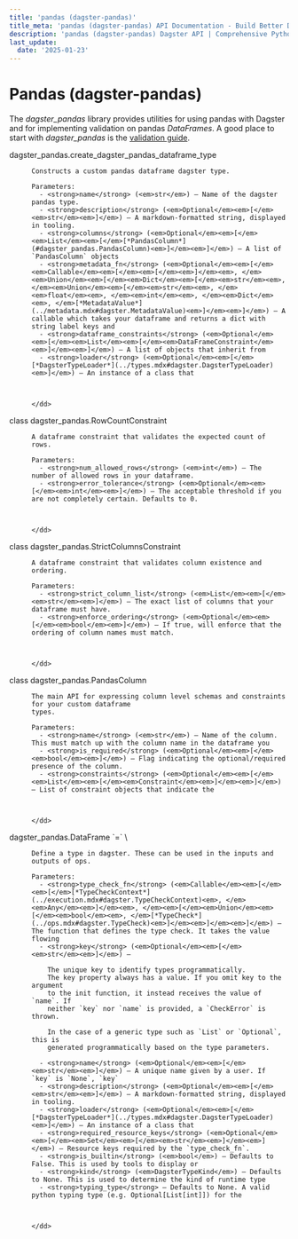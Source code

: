 ```yaml
---
title: 'pandas (dagster-pandas)'
title_meta: 'pandas (dagster-pandas) API Documentation - Build Better Data Pipelines | Python Reference Documentation for Dagster'
description: 'pandas (dagster-pandas) Dagster API | Comprehensive Python API documentation for Dagster, the data orchestration platform. Learn how to build, test, and maintain data pipelines with our detailed guides and examples.'
last_update:
  date: '2025-01-23'
---
```


<div class="section" id="pandas-dagster-pandas">

# Pandas (dagster-pandas)

The <cite>dagster_pandas</cite> library provides utilities for using pandas with Dagster and for implementing
validation on pandas <cite>DataFrames</cite>. A good place to start with <cite>dagster_pandas</cite> is the [validation
guide](https://docs.dagster.io/integrations/pandas).

<dl>
    <dt><Link id='dagster_pandas.create_dagster_pandas_dataframe_type'>dagster_pandas.create_dagster_pandas_dataframe_type</Link></dt>
    <dd>

    Constructs a custom pandas dataframe dagster type.

    Parameters: 
      - <strong>name</strong> (<em>str</em>) – Name of the dagster pandas type.
      - <strong>description</strong> (<em>Optional</em><em>[</em><em>str</em><em>]</em>) – A markdown-formatted string, displayed in tooling.
      - <strong>columns</strong> (<em>Optional</em><em>[</em><em>List</em><em>[</em>[*PandasColumn*](#dagster_pandas.PandasColumn)<em>]</em><em>]</em>) – A list of `PandasColumn` objects
      - <strong>metadata_fn</strong> (<em>Optional</em><em>[</em><em>Callable</em><em>[</em><em>[</em><em>]</em><em>, </em><em>Union</em><em>[</em><em>Dict</em><em>[</em><em>str</em><em>, </em><em>Union</em><em>[</em><em>str</em><em>, </em><em>float</em><em>, </em><em>int</em><em>, </em><em>Dict</em><em>, </em>[*MetadataValue*](../metadata.mdx#dagster.MetadataValue)<em>]</em><em>]</em>) – A callable which takes your dataframe and returns a dict with string label keys and
      - <strong>dataframe_constraints</strong> (<em>Optional</em><em>[</em><em>List</em><em>[</em><em>DataFrameConstraint</em><em>]</em><em>]</em>) – A list of objects that inherit from
      - <strong>loader</strong> (<em>Optional</em><em>[</em>[*DagsterTypeLoader*](../types.mdx#dagster.DagsterTypeLoader)<em>]</em>) – An instance of a class that



    </dd>

</dl>
<dl>
    <dt><Link id='dagster_pandas.RowCountConstraint'>class dagster_pandas.RowCountConstraint</Link></dt>
    <dd>

    A dataframe constraint that validates the expected count of rows.

    Parameters: 
      - <strong>num_allowed_rows</strong> (<em>int</em>) – The number of allowed rows in your dataframe.
      - <strong>error_tolerance</strong> (<em>Optional</em><em>[</em><em>int</em><em>]</em>) – The acceptable threshold if you are not completely certain. Defaults to 0.



    </dd>

</dl>
<dl>
    <dt><Link id='dagster_pandas.StrictColumnsConstraint'>class dagster_pandas.StrictColumnsConstraint</Link></dt>
    <dd>

    A dataframe constraint that validates column existence and ordering.

    Parameters: 
      - <strong>strict_column_list</strong> (<em>List</em><em>[</em><em>str</em><em>]</em>) – The exact list of columns that your dataframe must have.
      - <strong>enforce_ordering</strong> (<em>Optional</em><em>[</em><em>bool</em><em>]</em>) – If true, will enforce that the ordering of column names must match.



    </dd>

</dl>
<dl>
    <dt><Link id='dagster_pandas.PandasColumn'>class dagster_pandas.PandasColumn</Link></dt>
    <dd>

    The main API for expressing column level schemas and constraints for your custom dataframe
    types.

    Parameters: 
      - <strong>name</strong> (<em>str</em>) – Name of the column. This must match up with the column name in the dataframe you
      - <strong>is_required</strong> (<em>Optional</em><em>[</em><em>bool</em><em>]</em>) – Flag indicating the optional/required presence of the column.
      - <strong>constraints</strong> (<em>Optional</em><em>[</em><em>List</em><em>[</em><em>Constraint</em><em>]</em><em>]</em>) – List of constraint objects that indicate the



    </dd>

</dl>
<dl>
    <dt><Link id='dagster_pandas.DataFrame'>dagster_pandas.DataFrame `=` \<dagster._core.types.dagster_type.DagsterType object></Link></dt>
    <dd>

    Define a type in dagster. These can be used in the inputs and outputs of ops.

    Parameters: 
      - <strong>type_check_fn</strong> (<em>Callable</em><em>[</em><em>[</em>[*TypeCheckContext*](../execution.mdx#dagster.TypeCheckContext)<em>, </em><em>Any</em><em>]</em><em>, </em><em>[</em><em>Union</em><em>[</em><em>bool</em><em>, </em>[*TypeCheck*](../ops.mdx#dagster.TypeCheck)<em>]</em><em>]</em><em>]</em>) – The function that defines the type check. It takes the value flowing
      - <strong>key</strong> (<em>Optional</em><em>[</em><em>str</em><em>]</em>) – 

        The unique key to identify types programmatically.
        The key property always has a value. If you omit key to the argument
        to the init function, it instead receives the value of `name`. If
        neither `key` nor `name` is provided, a `CheckError` is thrown.

        In the case of a generic type such as `List` or `Optional`, this is
        generated programmatically based on the type parameters.

      - <strong>name</strong> (<em>Optional</em><em>[</em><em>str</em><em>]</em>) – A unique name given by a user. If `key` is `None`, `key`
      - <strong>description</strong> (<em>Optional</em><em>[</em><em>str</em><em>]</em>) – A markdown-formatted string, displayed in tooling.
      - <strong>loader</strong> (<em>Optional</em><em>[</em>[*DagsterTypeLoader*](../types.mdx#dagster.DagsterTypeLoader)<em>]</em>) – An instance of a class that
      - <strong>required_resource_keys</strong> (<em>Optional</em><em>[</em><em>Set</em><em>[</em><em>str</em><em>]</em><em>]</em>) – Resource keys required by the `type_check_fn`.
      - <strong>is_builtin</strong> (<em>bool</em>) – Defaults to False. This is used by tools to display or
      - <strong>kind</strong> (<em>DagsterTypeKind</em>) – Defaults to None. This is used to determine the kind of runtime type
      - <strong>typing_type</strong> – Defaults to None. A valid python typing type (e.g. Optional[List[int]]) for the



    </dd>

</dl>
</div>
